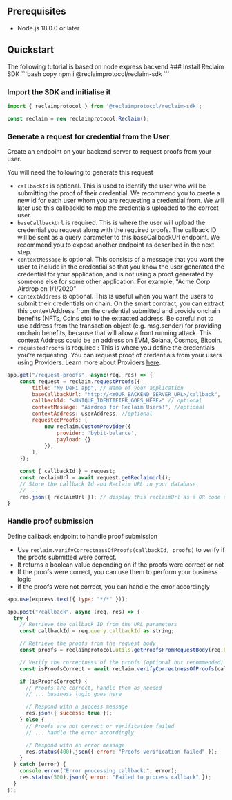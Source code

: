 
## Prerequisites

- Node.js 18.0.0 or later

## Quickstart

<Callout type='info'>
The following tutorial is based on node express backend
</Callout>

<Steps>
### Install Reclaim SDK
```bash copy
npm i @reclaimprotocol/reclaim-sdk
```

### Import the SDK and initialise it
```js copy showLineNumbers
import { reclaimprotocol } from '@reclaimprotocol/reclaim-sdk';

const reclaim = new reclaimprotocol.Reclaim();
```

### Generate a request for credential from the User
Create an endpoint on your backend server to request proofs from your user.

You will need the following to generate this request
- `callbackId` is optional. This is used to identify the user who will be submitting the proof of their credential. We recommend you to create a new id for each user whom you are requesting a credential from. We will later use this callbackId to map the credentials uploaded to the correct user.
- `baseCallbackUrl` is required. This is where the user will upload the credential you request along with the required proofs. The callback ID will be sent as a query parameter to this baseCallbackUrl endpoint. We recommend you to expose another endpoint as described in the next step.
- `contextMessage` is optional. This consists of a message that you want the user to include in the credential so that you know the user generated the credential for your application, and is not using a proof generated by someone else for some other application. For example, “Acme Corp Airdrop on 1/1/2020”
- `contextAddress` is optional. This is useful when you want the users to submit their credentials on chain. On the smart contract, you can extract this contextAddress from the credential submitted and provide onchain benefits (NFTs, Coins etc) to the extracted address. Be careful not to use address from the transaction object (e.g. msg.sender) for providing onchain benefits, because that will allow a front running attack. This context Address could be an address on EVM, Solana, Cosmos, Bitcoin.
- `requestedProofs` is required : This is where you define the credentials you’re requesting. You can request proof of credentials from your users using Providers. Learn more about Providers [here](/providers).

```js copy {2, 9-12} showLineNumbers
app.get("/request-proofs", async(req, res) => {
    const request = reclaim.requestProofs({
        title: "My DeFi app", // Name of your application
        baseCallbackUrl: "http://<YOUR_BACKEND_SERVER_URL>/callback", 
        callbackId: "<UNIQUE_IDENTIFIER_GOES_HERE>" // optional
        contextMessage: "Airdrop for Reclaim Users!", //optional
        contextAddress: userAddress, //optional
        requestedProofs: [
            new reclaim.CustomProvider({
                provider: 'bybit-balance',
                payload: {}
            }),
        ],
    });

    const { callbackId } = request;
    const reclaimUrl = await request.getReclaimUrl();
    // Store the callback Id and Reclaim URL in your database
    // ...
    res.json({ reclaimUrl }); // display this reclaimUrl as a QR code on laptop or as a link on mobile devices for users to initiate creating proofs
}
```

### Handle proof submission
Define callback endpoint to handle proof submission
- Use `reclaim.verifyCorrectnessOfProofs(callbackId, proofs)` to verify if the proofs submitted were correct.
- It returns a boolean value depending on if the proofs were correct or not
- If the proofs were correct, you can use them to perform your business logic
- If the proofs were not correct, you can handle the error accordingly

```js copy {12} showLineNumbers
app.use(express.text({ type: "*/*" }));

app.post("/callback", async (req, res) => {
  try {
    // Retrieve the callback ID from the URL parameters
    const callbackId = req.query.callbackId as string;

    // Retrieve the proofs from the request body
    const proofs = reclaimprotocol.utils.getProofsFromRequestBody(req.body)

    // Verify the correctness of the proofs (optional but recommended)
    const isProofsCorrect = await reclaim.verifyCorrectnessOfProofs(callbackId, proofs);

    if (isProofsCorrect) {
      // Proofs are correct, handle them as needed
      // ... business logic goes here

      // Respond with a success message
      res.json({ success: true });
    } else {
      // Proofs are not correct or verification failed
      // ... handle the error accordingly

      // Respond with an error message
      res.status(400).json({ error: "Proofs verification failed" });
    }
  } catch (error) {
    console.error("Error processing callback:", error);
    res.status(500).json({ error: "Failed to process callback" });
  }
});
```
</Steps>